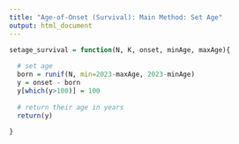 ```yaml
---
title: "Age-of-Onset (Survival): Main Method: Set Age"
output: html_document
---
```


```r
setage_survival = function(N, K, onset, minAge, maxAge){
  
  # set age
  born = runif(N, min=2023-maxAge, 2023-minAge)
  y = onset - born
  y[which(y>100)] = 100
  
  # return their age in years
  return(y)
  
}
```
